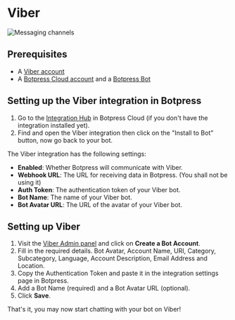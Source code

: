 # Viber

![Messaging channels](/docs/content/viber-banner.png)

## Prerequisites

- A [Viber account](https://www.viber.com/)
- A [Botpress Cloud account](https://sso.botpress.cloud) and a [Botpress Bot](https://botpress.com/docs/cloud/getting-started/create-and-publish-your-chatbot/)

## Setting up the Viber integration in Botpress

1. Go to the [Integration Hub](https://app.botpress.cloud/hub) in Botpress Cloud (if you don't have the integration installed yet).
2. Find and open the Viber integration then click on the "Install to Bot" button, now go back to your bot.

The Viber integration has the following settings:

- **Enabled**: Whether Botpress will communicate with Viber.
- **Webhook URL**: The URL for receiving data in Botpress. (You shall not be using it)
- **Auth Token**: The authentication token of your Viber bot.
- **Bot Name**: The name of your Viber bot.
- **Bot Avatar URL**: The URL of the avatar of your Viber bot.

## Setting up Viber

1. Visit the [Viber Admin panel](https://partners.viber.com/login/) and click on **Create a Bot Account**.
2. Fill in the required details. Bot Avatar, Account Name, URI, Category, Subcategory, Language, Account Description, Email Address and Location.
3. Copy the Authentication Token and paste it in the integration settings page in Botpress.
4. Add a Bot Name (required) and a Bot Avatar URL (optional).
5. Click **Save**.

That's it, you may now start chatting with your bot on Viber!

